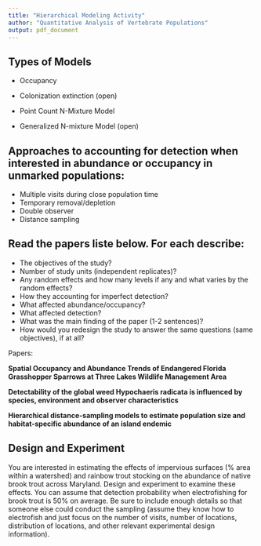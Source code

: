 ```yaml
---
title: "Hierarchical Modeling Activity"
author: "Quantitative Analysis of Vertebrate Populations"
output: pdf_document
---
```


## Types of Models

* Occupancy
* Colonization extinction (open)

* Point Count N-Mixture Model
* Generalized N-mixture Model (open)

## Approaches to accounting for detection when interested in abundance or occupancy in unmarked populations:

* Multiple visits during close population time
* Temporary removal/depletion
* Double observer
* Distance sampling


## Read the papers liste below. For each describe: 

* The objectives of the study?
* Number of study units (independent replicates)?
* Any random effects and how many levels if any and what varies by the random effects?
* How they accounting for imperfect detection?
* What affected abundance/occupancy?
* What affected detection?
* What was the main finding of the paper (1-2 sentences)?
* How would you redesign the study to answer the same questions (same objectives), if at all?

Papers: 

**Spatial Occupancy and Abundance Trends of Endangered Florida Grasshopper Sparrows at Three Lakes Wildlife Management Area**

**Detectability of the global weed Hypochaeris radicata is influenced by species, environment and observer characteristics**

**Hierarchical distance-sampling models to estimate population size and habitat-specific abundance of an island endemic**
 
## Design and Experiment

You are interested in estimating the effects of impervious surfaces (% area within a watershed) and rainbow trout stocking on the abundance of native brook trout across Maryland. Design and experiment to examine these effects. You can assume that detection probability when electrofishing for brook trout is 50% on average. Be sure to include enough details so that someone else could conduct the sampling (assume they know how to electrofish and just focus on the number of visits, number of locations, distribution of locations, and other relevant experimental design information).





